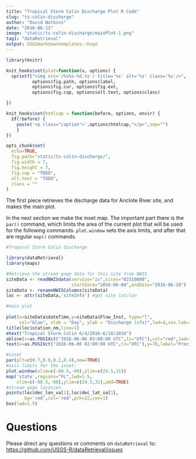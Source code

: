 ```yaml
---
title: "Tropical Storm Colin Discharge Plot R Code"
slug: "ts-colin-discharge"
author: "David Watkins"
date: "2016-06-13"
image: "static/ts-colin-discharge/mainPlot-1.png"
tag1: "dataRetrieval"
output: USGSmarkdowntemplates::hugo
---
```


```r
library(knitr)

knit_hooks$set(plot=function(x, options) {
  sprintf("<img src='/%s%s-%d.%s'/ title='%s' alt='%s' class='%s'/>",
          options$fig.path, options$label,
          options$fig.cur, options$fig.ext,
          options$fig.cap, options$alt.text, options$class)

})

knit_hooks$set(htmlcap = function(before, options, envir) {
  if(!before) {
    paste('<p class="caption">',options$htmlcap,"</p>",sep="")
    }
})

opts_chunk$set(
  echo=TRUE,
  fig.path="static/ts-colin-discharge/",
  fig.width = 7,
  fig.height = 7,
  fig.cap = "TODO",
  alt.text = "TODO",
  class = ""
)
```

The first piece retrieves the discharge data for Anclote River site, and makes the main plot.

In the next section we make the inset map.  The important part there is the `par()` command, which limits the area of the current plot that will be used for the following commands.  `plot.window` sets the axis limits, and after that are regular `map()` commands.

```r
#Tropical Storm Colin discharge

library(dataRetrieval)
library(maps)

#Retrieve the stream gage data for this site from NWIS
siteData <- readNWISdata(service="iv",sites="02310000",
                         startDate="2016-06-04",endDate="2016-06-10")
siteData <- renameNWISColumns(siteData)
loc <- attr(siteData,'siteInfo') #get site lat/lon

#main plot
 
plot(x=siteData$dateTime,y=siteData$Flow_Inst, type="l", 
     col="blue", xlab = "Day", ylab = "Discharge (cfs)",lwd=4,cex.lab=1.5,cex.axis=1.25)
title(loc$station_nm,line=1)
mtext("Tropical Storm Colin 6/4/2016-6/10/2016")
abline(v=as.POSIXct("2016-06-06 03:00:00 UTC",tz="UTC"),col="red",lwd=1.5)
text(x=as.POSIXct("2016-06-06 02:00:00 UTC",tz="UTC"),y=70,label="Precipitation begins early Monday",srt=90,pos=3)

#inset
par(plt=c(0.7,0.9,0.2,0.4),new=TRUE)  
#axis limits for the inset:
plot.window(xlim=c(-88.5,-80),ylim=c(24.5,31))  
map('state',regions="FL",lwd=1.5,
    xlim=c(-88.5,-80),ylim=c(24.5,31),add=TRUE)
#stream gage location
points(loc$dec_lon_va[1],loc$dec_lat_va[1],
       bg='red',col='red',pch=22,cex=1) 
box(lwd=1.5)

```



# Questions

Please direct any questions or comments on `dataRetrieval` to:
[https://github.com/USGS-R/dataRetrieval/issues](https://github.com/USGS-R/dataRetrieval/issues)